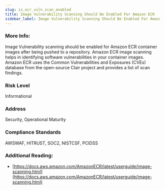 ```yaml
---
slug: is_ecr_vuln_scan_enabled
title: Image Vulnerability Scanning Should Be Enabled For Amazon ECR
sidebar_label: Image Vulnerability Scanning Should Be Enabled For Amazon ECR
---
```


### More Info:

Image Vulnerability scanning should be enabled for Amazon ECR container images after being pushed to a repository. Amazon ECR image scanning helps in identifying software vulnerabilities in your container images. Amazon ECR uses the Common Vulnerabilities and Exposures (CVEs) database from the open-source Clair project and provides a list of scan findings.

### Risk Level

Informational

### Address

Security, Operational Maturity

### Compliance Standards

AWSWAF, HITRUST, SOC2, NISTCSF, PCIDSS


### Additional Reading:

- [https://docs.aws.amazon.com/AmazonECR/latest/userguide/image-scanning.html](https://docs.aws.amazon.com/AmazonECR/latest/userguide/image-scanning.html) 

